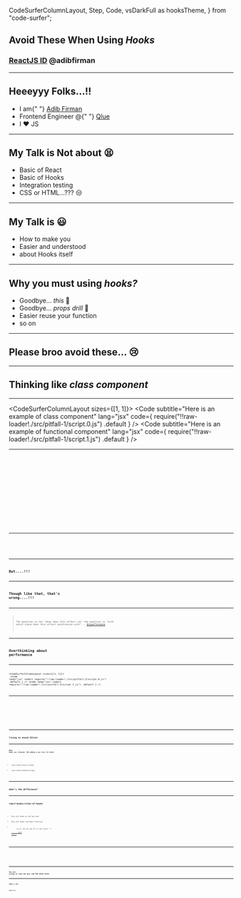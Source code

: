 
  CodeSurferColumnLayout,
  Step,
  Code,
  vsDarkFull as hooksTheme,
} from "code-surfer";

## Avoid These When Using _Hooks_

### [ReactJS ID](http://reactjs.id) @adibfirman

---

## Heeeyyy Folks...!!

<ul>
  <Appear>
    <li>
      I am{" "}
      <a href="https://github.com/adibfirman">
        Adib Firman
      </a>
    </li>
    <li>
      Frontend Engineer @{" "}
      <a href="https://qlue.co.id">Qlue</a>
    </li>
    <li>I ❤️ JS</li>
  </Appear>
</ul>

---

## My Talk is Not about 😫

<ul>
  <Appear>
    <li>Basic of React</li>
    <li>Basic of Hooks</li>
    <li>Integration testing</li>
    <li>CSS or HTML...??? 😒</li>
  </Appear>
</ul>

---

## My Talk is 😃

<ul>
  <Appear>
    <li>How to make you</li>
    <li>Easier and understood</li>
    <li>about Hooks itself</li>
  </Appear>
</ul>

---

## Why you must using _hooks?_

<ul>
  <Appear>
    <li>
      Goodbye... <i>this</i> 👋
    </li>
    <li>
      Goodbye... <i>props drill</i> 👋
    </li>
    <li>Easier reuse your function</li>
    <li>so on</li>
  </Appear>
</ul>

---

## Please broo avoid these... 😢

---

## Thinking like _class component_

---

<CodeSurferColumnLayout sizes={[1, 1]}>
  <Step>
    <Code
      subtitle="Here is an example of class component"
      lang="jsx"
      code={
        require("!!raw-loader!./src/pitfall-1/script.0.js")
          .default
      }
    />
    <Code
      subtitle="Here is an example of functional component"
      lang="jsx"
      code={
        require("!!raw-loader!./src/pitfall-1/script.1.js")
          .default
      }
    />
  </Step>
</CodeSurferColumnLayout>

---

<CodeSurferColumnLayout>
  <Step subtitle="Write the lifecycles">
    <Code
      lang="jsx"
      code={
        require("!!raw-loader!./src/pitfall-1/script.1.js")
          .default
      }
    />
  </Step>
  <Step>
    <Code
      lang="jsx"
      code={
        require("!!raw-loader!./src/pitfall-1/script.2.js")
          .default
      }
    />
  </Step>
  <Step>
    <Code
      lang="jsx"
      code={
        require("!!raw-loader!./src/pitfall-1/script.3.js")
          .default
      }
    />
  </Step>
  <Step>
    <Code
      lang="jsx"
      code={
        require("!!raw-loader!./src/pitfall-1/script.4.js")
          .default
      }
    />
  </Step>
  <Step>
    <Code
      lang="jsx"
      focus="4,5,6"
      code={
        require("!!raw-loader!./src/pitfall-1/script.5.js")
          .default
      }
    />
  </Step>
</CodeSurferColumnLayout>

---

<CodeSurferColumnLayout>
  <Step subtitle="use _useEffect_ for playing with lifecycles">
    <Code
      code={
        require("!!raw-loader!./src/pitfall-1/script.5.js")
          .default
      }
    />
  </Step>
</CodeSurferColumnLayout>

---

## But....!!!

---

## Though like that, that's wrong....!!!

---

> The question is not "when does this effect run" the question is "with which state does this effect synchronize with"
> -- [@ryanflorence](https://twitter.com/ryanflorence)

---

## Overthinking about performance

---

<CodeSurferColumnLayout sizes={[1, 1]}>
  <Step subtitle="Which of these is better for performance?">
    <Code
      lang="jsx"
      code={
        require("!!raw-loader!./src/pitfall-2/script.0.js")
          .default
      }
    />
    <Code
      lang="jsx"
      code={
        require("!!raw-loader!./src/pitfall-2/script.1.js")
          .default
      }
    />
  </Step>
</CodeSurferColumnLayout>

---

<CodeSurferColumnLayout>
  <Step subtitle="some people worry about this component 😵️">
    <Code
      lang="jsx"
      code={
        require("!!raw-loader!./src/pitfall-2/script.2.js")
          .default
      }
    />
  </Step>
  <Step subtitle="1. defined function inside the component">
    <Code
      focus="4,5,6"
      lang="jsx"
      code={
        require("!!raw-loader!./src/pitfall-2/script.2.js")
          .default
      }
    />
  </Step>
  <Step subtitle="2. defined function as props in the component, it can't be optimized">
    <Code
      focus="8"
      lang="jsx"
      code={
        require("!!raw-loader!./src/pitfall-2/script.2.js")
          .default
      }
    />
  </Step>
</CodeSurferColumnLayout>

---

## Trying to Avoid ESlint

---

##### When Hooks was released, CRA adding a new rules for hooks

<ul>
  <Appear>
    <li>react-hooks/rules-of-hooks</li>
    <li>react-hooks/exhaustive-deps</li>
  </Appear>
</ul>

---

## what's the difference?

---

## react-hooks/rules-of-hooks

<ul>
  <Appear>
    <li>Only Call Hooks at the Top Level</li>
    <li>Only Call Hooks from React Functions</li>
    <li>
      so on, you can see all of the rules{" "}
      <a href="https://reactjs.org/docs/hooks-rules.html">
        here
      </a>
    </li>
  </Appear>
</ul>

---

<CodeSurferColumnLayout>
  <Step subtitle="react-hooks/exhaustive-deps">
    <Code
      lang="jsx"
      code={
        require("!!raw-loader!./src/pitfall-3/script.0.js")
          .default
      }
    />
  </Step>
  <Step subtitle="react-hooks/exhaustive-deps">
    <Code
      lang="jsx"
      code={
        require("!!raw-loader!./src/pitfall-3/script.1.js")
          .default
      }
    />
  </Step>
</CodeSurferColumnLayout>

---

## You not trying to read the docs and FAQ about hooks

---

## That's all

### Thank You
